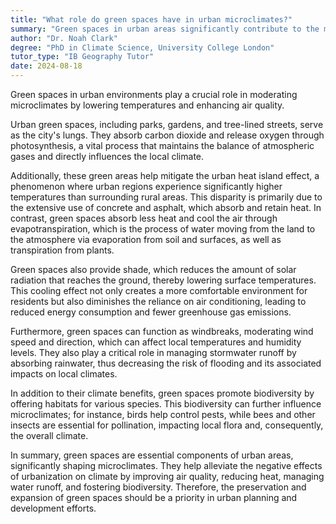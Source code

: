 ```yaml
---
title: "What role do green spaces have in urban microclimates?"
summary: "Green spaces in urban areas significantly contribute to the moderation of microclimates by reducing heat and improving air quality."
author: "Dr. Noah Clark"
degree: "PhD in Climate Science, University College London"
tutor_type: "IB Geography Tutor"
date: 2024-08-18
---
```


Green spaces in urban environments play a crucial role in moderating microclimates by lowering temperatures and enhancing air quality.

Urban green spaces, including parks, gardens, and tree-lined streets, serve as the city's lungs. They absorb carbon dioxide and release oxygen through photosynthesis, a vital process that maintains the balance of atmospheric gases and directly influences the local climate.

Additionally, these green areas help mitigate the urban heat island effect, a phenomenon where urban regions experience significantly higher temperatures than surrounding rural areas. This disparity is primarily due to the extensive use of concrete and asphalt, which absorb and retain heat. In contrast, green spaces absorb less heat and cool the air through evapotranspiration, which is the process of water moving from the land to the atmosphere via evaporation from soil and surfaces, as well as transpiration from plants.

Green spaces also provide shade, which reduces the amount of solar radiation that reaches the ground, thereby lowering surface temperatures. This cooling effect not only creates a more comfortable environment for residents but also diminishes the reliance on air conditioning, leading to reduced energy consumption and fewer greenhouse gas emissions.

Furthermore, green spaces can function as windbreaks, moderating wind speed and direction, which can affect local temperatures and humidity levels. They also play a critical role in managing stormwater runoff by absorbing rainwater, thus decreasing the risk of flooding and its associated impacts on local climates.

In addition to their climate benefits, green spaces promote biodiversity by offering habitats for various species. This biodiversity can further influence microclimates; for instance, birds help control pests, while bees and other insects are essential for pollination, impacting local flora and, consequently, the overall climate.

In summary, green spaces are essential components of urban areas, significantly shaping microclimates. They help alleviate the negative effects of urbanization on climate by improving air quality, reducing heat, managing water runoff, and fostering biodiversity. Therefore, the preservation and expansion of green spaces should be a priority in urban planning and development efforts.
    